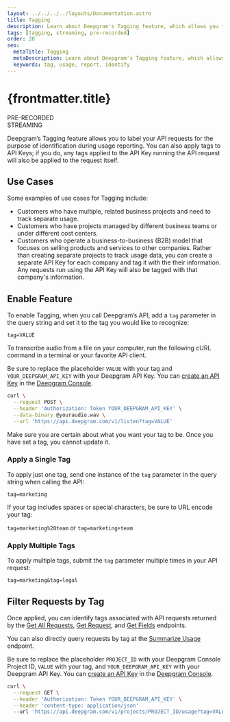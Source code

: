 ```yaml
---
layout: ../../../../layouts/Documentation.astro
title: Tagging
description: Learn about Deepgram's Tagging feature, which allows you to label your requests for the purpose of identification during usage reporting.
tags: [tagging, streaming, pre-recorded]
order: 28
seo:
  metaTitle: Tagging
  metaDescription: Learn about Deepgram's Tagging feature, which allows you to label your requests for the purpose of identification during usage reporting.
  keywords: tag, usage, report, identify
---
```


# {frontmatter.title}

<div class="badge">PRE-RECORDED</div>
<div class="badge">STREAMING</div>

Deepgram’s Tagging feature allows you to label your API requests for the purpose of identification during usage reporting. You can also apply tags to API Keys; if you do, any tags applied to the API Key running the API request will also be applied to the request itself.

## Use Cases

Some examples of use cases for Tagging include:

- Customers who have multiple, related business projects and need to track separate usage.
- Customers who have projects managed by different business teams or under different cost centers.
- Customers who operate a business-to-business (B2B) model that focuses on selling products and services to other companies. Rather than creating separate projects to track usage data, you can create a separate API Key for each company and tag it with the their information. Any requests run using the API Key will also be tagged with that company's information.

## Enable Feature

To enable Tagging, when you call Deepgram’s API, add a `tag` parameter in the query string and set it to the tag you would like to recognize:

`tag=VALUE`

To transcribe audio from a file on your computer, run the following cURL command in a terminal or your favorite API client.

<Alert type="info">

Be sure to replace the placeholder `VALUE` with your tag and `YOUR_DEEPGRAM_API_KEY` with your Deepgram API Key. You can [create an API Key](/documentation/getting-started/authentication/#create-an-api-key) in the [Deepgram Console](https://console.deepgram.com).

</Alert>

<CodeGroup title="curl">

<CodeBlock label="curl" active>

```bash
curl \
  --request POST \
  --header 'Authorization: Token YOUR_DEEPGRAM_API_KEY' \
  --data-binary @youraudio.wav \
  --url 'https://api.deepgram.com/v1/listen?tag=VALUE'
```

</CodeBlock>

</CodeGroup>

<Alert type="warning">

Make sure you are certain about what you want your tag to be. Once you have set a tag, you cannot update it.

</Alert>

### Apply a Single Tag

To apply just one tag, send one instance of the `tag` parameter in the query string when calling the API:

`tag=marketing`

If your tag includes spaces or special characters, be sure to URL encode your tag:

`tag=marketing%20team` or `tag=marketing+team`

### Apply Multiple Tags

To apply multiple tags, submit the `tag` parameter multiple times in your API request:

`tag=marketing&tag=legal`

## Filter Requests by Tag

Once applied, you can identify tags associated with API requests returned by the [Get All Requests](/api-reference/#usage-all), [Get Request](/api-reference/#usage-get), and [Get Fields](/api-reference/#usage-fields) endpoints.

You can also directly query requests by tag at the [Summarize Usage](/api-reference/#usage-summary) endpoint.

<Alert type="info">

Be sure to replace the placeholder `PROJECT_ID` with your Deepgram Console Project ID, `VALUE` with your tag, and `YOUR_DEEPGRAM_API_KEY` with your Deepgram API Key. You can [create an API Key](/documentation/getting-started/authentication/#create-an-api-key) in the [Deepgram Console](https://console.deepgram.com).

</Alert>

<CodeGroup title="curl">

<CodeBlock label="curl" active>

```bash
curl \
  --request GET \
  --header 'Authorization: Token YOUR_DEEPGRAM_API_KEY' \
  --header 'content-type: application/json'
  --url 'https://api.deepgram.com/v1/projects/PROJECT_ID/usage?tag=VALUE'
```

</CodeBlock>

</CodeGroup>
